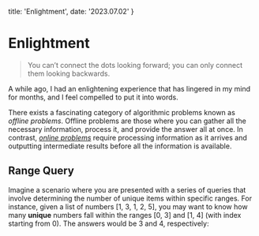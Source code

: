   title: 'Enlightment',
  date: '2023.07.02'
}

# Enlightment

> You can’t connect the dots looking forward; you can only connect them looking backwards.

A while ago, I had an enlightening experience that has lingered in my mind for months, and I feel compelled to put it into words.

There exists a fascinating category of algorithmic problems known as _offline problems_. Offline problems are those where you can gather all the necessary information, process it, and provide the answer all at once. In contrast, _[online problems](https://en.wikipedia.org/wiki/Online_algorithm)_ require processing information as it arrives and outputting intermediate results before all the information is available.

## Range Query

Imagine a scenario where you are presented with a series of queries that involve determining the number of unique items within specific ranges. For instance, given a list of numbers [1, 3, 1, 2, 5], you may want to know how many **unique** numbers fall within the ranges [0, 3] and [1, 4] (with index starting from 0). The answers would be 3 and 4, respectively:
